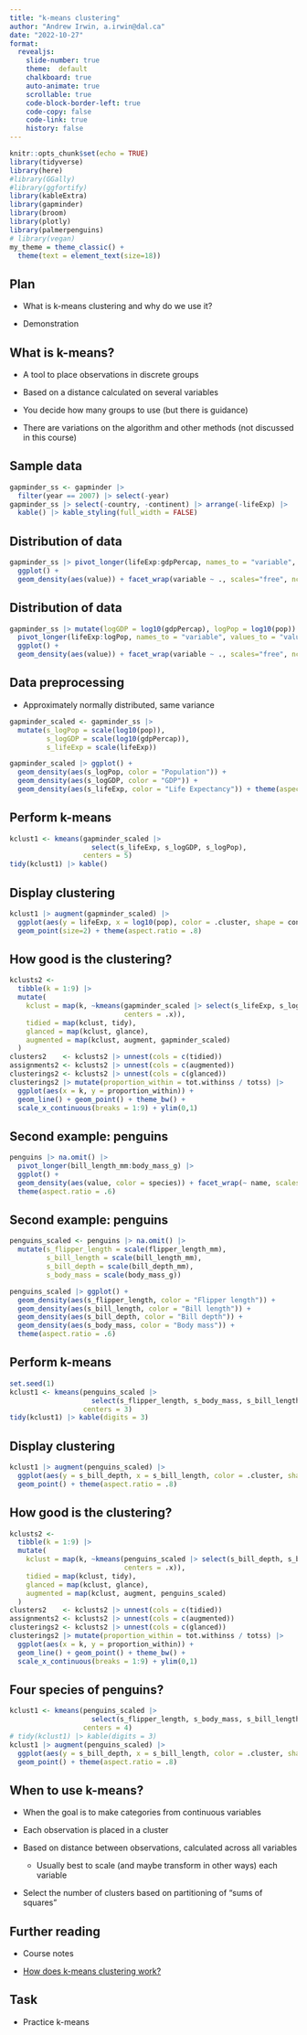 ```yaml
---
title: "k-means clustering"
author: "Andrew Irwin, a.irwin@dal.ca"
date: "2022-10-27"
format:
  revealjs:
    slide-number: true
    theme:  default
    chalkboard: true
    auto-animate: true
    scrollable: true
    code-block-border-left: true
    code-copy: false
    code-link: true
    history: false
---
```


```r
knitr::opts_chunk$set(echo = TRUE)
library(tidyverse)
library(here)
#library(GGally)
#library(ggfortify)
library(kableExtra)
library(gapminder)
library(broom)
library(plotly)
library(palmerpenguins)
# library(vegan)
my_theme = theme_classic() + 
  theme(text = element_text(size=18))
```

## Plan

* What is k-means clustering and why do we use it?

* Demonstration 


## What is k-means?

* A tool to place observations in discrete groups

* Based on a distance calculated on several variables

* You decide how many groups to use (but there is guidance)

* There are variations on the algorithm and other methods (not discussed in this course)

## Sample data

```r
gapminder_ss <- gapminder |>
  filter(year == 2007) |> select(-year)
gapminder_ss |> select(-country, -continent) |> arrange(-lifeExp) |>
  kable() |> kable_styling(full_width = FALSE)
```

## Distribution of data

```r
gapminder_ss |> pivot_longer(lifeExp:gdpPercap, names_to = "variable", values_to = "value") |>
  ggplot() +
  geom_density(aes(value)) + facet_wrap(variable ~ ., scales="free", ncol=1) + theme(aspect.ratio = .6)
```

## Distribution of data

```r
gapminder_ss |> mutate(logGDP = log10(gdpPercap), logPop = log10(pop)) |> select(lifeExp, logGDP, logPop, everything()) |>
  pivot_longer(lifeExp:logPop, names_to = "variable", values_to = "value") |>
  ggplot() +
  geom_density(aes(value)) + facet_wrap(variable ~ ., scales="free", ncol=1) + theme(aspect.ratio = .6)
```

## Data preprocessing

* Approximately normally distributed, same variance

```r
gapminder_scaled <- gapminder_ss |> 
  mutate(s_logPop = scale(log10(pop)), 
         s_logGDP = scale(log10(gdpPercap)),
         s_lifeExp = scale(lifeExp))
```
```r
gapminder_scaled |> ggplot() +
  geom_density(aes(s_logPop, color = "Population")) + 
  geom_density(aes(s_logGDP, color = "GDP")) + 
  geom_density(aes(s_lifeExp, color = "Life Expectancy")) + theme(aspect.ratio = .6)
```

## Perform k-means

```r
kclust1 <- kmeans(gapminder_scaled |>
                    select(s_lifeExp, s_logGDP, s_logPop),
                  centers = 5)
tidy(kclust1) |> kable()
```

## Display clustering

```r
kclust1 |> augment(gapminder_scaled) |>
  ggplot(aes(y = lifeExp, x = log10(pop), color = .cluster, shape = continent)) + 
  geom_point(size=2) + theme(aspect.ratio = .8)
```

## How good is the clustering?

```r
kclusts2 <- 
  tibble(k = 1:9) |>
  mutate(
    kclust = map(k, ~kmeans(gapminder_scaled |> select(s_lifeExp, s_logGDP, s_logPop),
                            centers = .x)),
    tidied = map(kclust, tidy),
    glanced = map(kclust, glance),
    augmented = map(kclust, augment, gapminder_scaled)
  )
clusters2    <- kclusts2 |> unnest(cols = c(tidied))
assignments2 <- kclusts2 |> unnest(cols = c(augmented))
clusterings2 <- kclusts2 |> unnest(cols = c(glanced))
clusterings2 |> mutate(proportion_within = tot.withinss / totss) |>
  ggplot(aes(x = k, y = proportion_within)) + 
  geom_line() + geom_point() + theme_bw() +
  scale_x_continuous(breaks = 1:9) + ylim(0,1)
```

## Second example: penguins

```r
penguins |> na.omit() |>
  pivot_longer(bill_length_mm:body_mass_g) |>
  ggplot() +
  geom_density(aes(value, color = species)) + facet_wrap(~ name, scales= "free") + 
  theme(aspect.ratio = .6)
```


## Second example: penguins

```r
penguins_scaled <- penguins |> na.omit() |>
  mutate(s_flipper_length = scale(flipper_length_mm), 
         s_bill_length = scale(bill_length_mm),
         s_bill_depth = scale(bill_depth_mm),
         s_body_mass = scale(body_mass_g))
```
```r
penguins_scaled |> ggplot() +
  geom_density(aes(s_flipper_length, color = "Flipper length")) + 
  geom_density(aes(s_bill_length, color = "Bill length")) + 
  geom_density(aes(s_bill_depth, color = "Bill depth")) + 
  geom_density(aes(s_body_mass, color = "Body mass")) + 
  theme(aspect.ratio = .6)
```

## Perform k-means

```r
set.seed(1)
kclust1 <- kmeans(penguins_scaled |>
                    select(s_flipper_length, s_body_mass, s_bill_length, s_bill_depth),
                  centers = 3)
tidy(kclust1) |> kable(digits = 3)
```

## Display clustering

```r
kclust1 |> augment(penguins_scaled) |>
  ggplot(aes(y = s_bill_depth, x = s_bill_length, color = .cluster, shape = species)) + 
  geom_point() + theme(aspect.ratio = .8)
```

## How good is the clustering?

```r
kclusts2 <- 
  tibble(k = 1:9) |>
  mutate(
    kclust = map(k, ~kmeans(penguins_scaled |> select(s_bill_depth, s_bill_length, s_body_mass, s_flipper_length),
                            centers = .x)),
    tidied = map(kclust, tidy),
    glanced = map(kclust, glance),
    augmented = map(kclust, augment, penguins_scaled)
  )
clusters2    <- kclusts2 |> unnest(cols = c(tidied))
assignments2 <- kclusts2 |> unnest(cols = c(augmented))
clusterings2 <- kclusts2 |> unnest(cols = c(glanced))
clusterings2 |> mutate(proportion_within = tot.withinss / totss) |>
  ggplot(aes(x = k, y = proportion_within)) + 
  geom_line() + geom_point() + theme_bw() +
  scale_x_continuous(breaks = 1:9) + ylim(0,1)
```

## Four species of penguins?

```r
kclust1 <- kmeans(penguins_scaled |>
                    select(s_flipper_length, s_body_mass, s_bill_length, s_bill_depth),
                  centers = 4)
# tidy(kclust1) |> kable(digits = 3)
kclust1 |> augment(penguins_scaled) |>
  ggplot(aes(y = s_bill_depth, x = s_bill_length, color = .cluster, shape = species)) + 
  geom_point() + theme(aspect.ratio = .8)
```

## When to use k-means?

* When the goal is to make categories from continuous variables

* Each observation is placed in a cluster

* Based on distance between observations, calculated across all variables

  * Usually best to scale (and maybe transform in other ways) each variable

* Select the number of clusters based on partitioning of "sums of squares"


## Further reading

* Course notes

* [How does k-means clustering work?](https://towardsdatascience.com/how-does-k-means-clustering-in-machine-learning-work-fdaaaf5acfa0)


## Task

* Practice k-means



